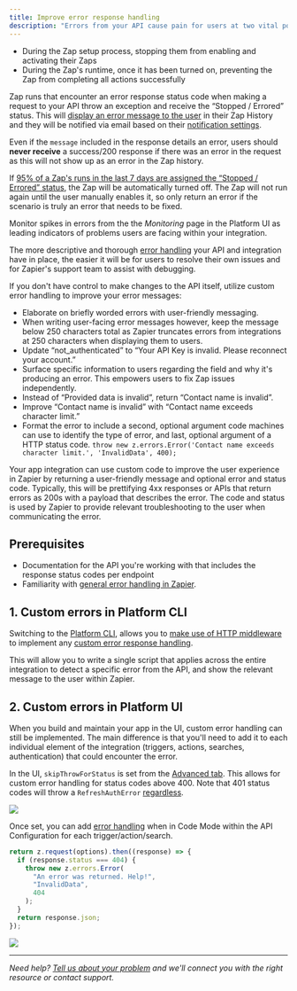 ```yaml
---
title: Improve error response handling
description: "Errors from your API cause pain for users at two vital points:"
---
```


*   During the Zap setup process, stopping them from enabling and activating their Zaps
*   During the Zap's runtime, once it has been turned on, preventing the Zap from completing all actions successfully

Zap runs that encounter an error response status code when making a request to your API throw an exception and receive the “Stopped / Errored” status. This will [display an error message to the user](https://help.zapier.com/hc/en-us/articles/20505304170637-Review-Zap-run-statuses) in their Zap History and they will be notified via email based on their [notification settings](https://help.zapier.com/hc/en-us/articles/8496289225229-Manage-notifications-when-errors-occur-in-Zaps).

Even if the `message` included in the response details an error, users should **never receive** a success/200 response if there was an error in the request as this will not show up as an error in the Zap history.

If [95% of a Zap's runs in the last 7 days are assigned the “Stopped / Errored” status](https://help.zapier.com/hc/en-us/articles/8496037690637-Troubleshoot-errors-in-Zapier#500-series-error-codes-0-3), the Zap will be automatically turned off. The Zap will not run again until the user manually enables it, so only return an error if the scenario is truly an error that needs to be fixed.

Monitor spikes in errors from the the _Monitoring_ page in the Platform UI as leading indicators of problems users are facing within your integration.

The more descriptive and thorough [error handling](https://github.com/zapier/zapier-platform/blob/main/packages/cli/README.md#error-handling) your API and integration have in place, the easier it will be for users to resolve their own issues and for Zapier's support team to assist with debugging.

If you don't have control to make changes to the API itself, utilize custom error handling to improve your error messages:

*   Elaborate on briefly worded errors with user-friendly messaging.
*   When writing user-facing error messages however, keep the message below 250 characters total as Zapier truncates errors from integrations at 250 characters when displaying them to users.
*   Update “not\_authenticated” to “Your API Key is invalid. Please reconnect your account.”
*   Surface specific information to users regarding the field and why it's producing an error. This empowers users to fix Zap issues independently.
*   Instead of “Provided data is invalid”, return “Contact name is invalid”.
*   Improve “Contact name is invalid” with “Contact name exceeds character limit.”
*   Format the error to include a second, optional argument code machines can use to identify the type of error, and last, optional argument of a HTTP status code. `throw new z.errors.Error('Contact name exceeds character limit.', 'InvalidData', 400);`

Your app integration can use custom code to improve the user experience in Zapier by returning a user-friendly message and optional error and status code. Typically, this will be prettifying 4xx responses or APIs that return errors as 200s with a payload that describes the error. The code and status is used by Zapier to provide relevant troubleshooting to the user when communicating the error.

## Prerequisites

*   Documentation for the API you're working with that includes the response status codes per endpoint
*   Familiarity with [general error handling in Zapier](https://github.com/zapier/zapier-platform/blob/main/packages/cli/README.md#general-errors).

## 1\. Custom errors in Platform CLI

Switching to the [Platform CLI](/platform/manage/export-cli), allows you to [make use of HTTP middleware](https://github.com/zapier/zapier-platform/blob/main/packages/cli/README.md#using-http-middleware) to implement any [custom error response handling](https://github.com/zapier/zapier-platform/blob/main/packages/cli/README.md#error-response-handling).

This will allow you to write a single script that applies across the entire integration to detect a specific error from the API, and show the relevant message to the user within Zapier.

## 2\. Custom errors in Platform UI

When you build and maintain your app in the UI, custom error handling can still be implemented. The main difference is that you'll need to add it to each individual element of the integration (triggers, actions, searches, authentication) that could encounter the error.

In the UI, `skipThrowForStatus` is set from the [Advanced tab](/platform/build/errors). This allows for custom error handling for status codes above 400. Note that 401 status codes will throw a `RefreshAuthError` [regardless](https://github.com/zapier/zapier-platform/blob/main/packages/cli/README.md#user-content-error-response-handling).
<Frame>
  <img src="/images/8cafa443c6e5844d6881f2690e4f34c5.png"/>
</Frame>

Once set, you can add [error handling](https://github.com/zapier/zapier-platform/blob/main/packages/cli/README.md#general-errors) when in Code Mode within the API Configuration for each trigger/action/search.

```js
return z.request(options).then((response) => {
  if (response.status === 404) {
    throw new z.errors.Error(
      "An error was returned. Help!",
      "InvalidData",
      404
    );
  }
  return response.json;
});
```
<Frame>
  <img src="/images/9553266cb5a5ab7804d3f9ac1a9eed60.png"/>
</Frame>

- - -

_Need help? [Tell us about your problem](https://developer.zapier.com/contact) and we'll connect you with the right resource or contact support._
